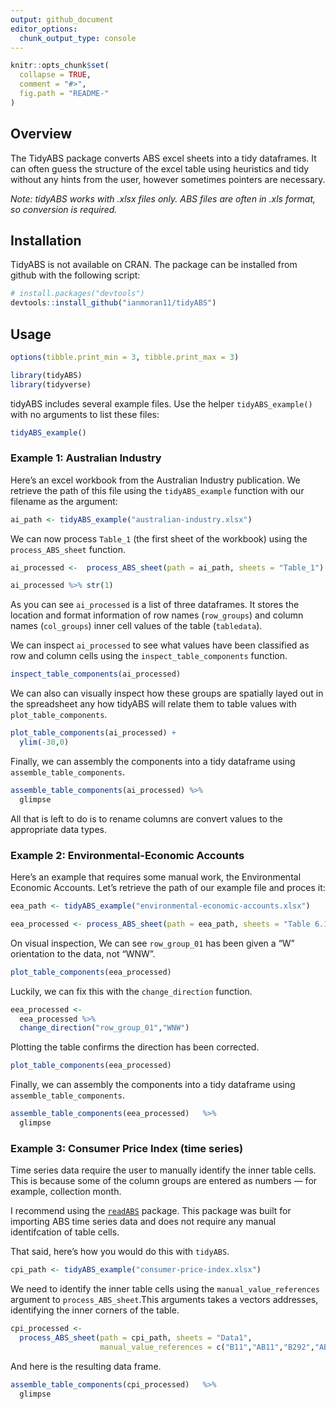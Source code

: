 ```yaml
---
output: github_document
editor_options: 
  chunk_output_type: console
---
```


<!-- README.md is generated from README.Rmd. Please edit that file -->

```r
knitr::opts_chunk$set(
  collapse = TRUE,
  comment = "#>",
  fig.path = "README-"
)
```

## Overview

The TidyABS package converts ABS excel sheets into a tidy dataframes. It can often guess the structure of the excel table using heuristics and tidy without any hints from the user, however sometimes pointers are necessary. 

_Note: tidyABS works with .xlsx files only. ABS files are often in .xls format, so conversion is required._

## Installation

TidyABS is not available on CRAN. The package can be installed from github with the following script:
 
```r
# install.packages("devtools")
devtools::install_github("ianmoran11/tidyABS")
```

## Usage

```r
options(tibble.print_min = 3, tibble.print_max = 3)
```

```r
library(tidyABS)
library(tidyverse)
```

tidyABS includes several example files. Use the helper `tidyABS_example()` with no arguments to list these files:

```r
tidyABS_example()
```

### Example 1: Australian Industry

Here's an excel workbook from the Australian  Industry publication. We retrieve the path of this file  using the `tidyABS_example` function with our filename as the argument:

```r
ai_path <- tidyABS_example("australian-industry.xlsx")
```

We can now process `Table_1` (the first sheet of the workbook) using the `process_ABS_sheet` function.

```r
ai_processed <-  process_ABS_sheet(path = ai_path, sheets = "Table_1") 

ai_processed %>% str(1)
```

As you can see `ai_processed` is a list of three dataframes. It stores the location and format information of row names (`row_groups`) and column names (`col_groups`) inner cell values of the table (`tabledata`).  

We can inspect `ai_processed` to see what values have been classified as row and column cells using the `inspect_table_components` function.


```r
inspect_table_components(ai_processed)
```

We can also  can visually inspect how these groups are spatially layed out in the spreadsheet any how tidyABS will relate them to table values with `plot_table_components`.

```r
plot_table_components(ai_processed) + 
  ylim(-30,0) 
```

Finally, we can assembly the components into a tidy dataframe using `assemble_table_components`.

```r
assemble_table_components(ai_processed) %>% 
  glimpse
```

All that is left to do is to rename columns are convert values to the appropriate data types. 

### Example 2: Environmental-Economic Accounts

Here's an example that requires some manual work, the Environmental Economic Accounts. Let's retrieve the path of our example file and proces it:

```r
eea_path <- tidyABS_example("environmental-economic-accounts.xlsx")

eea_processed <- process_ABS_sheet(path = eea_path, sheets = "Table 6.1")
```

On visual inspection, We can see `row_group_01` has been given a "W" orientation to the data, not "WNW". 

```r
plot_table_components(eea_processed)
```

Luckily, we can fix this with the `change_direction` function. 

```r
eea_processed <- 
  eea_processed %>% 
  change_direction("row_group_01","WNW")
```

Plotting the table confirms the direction has been corrected. 

```r
plot_table_components(eea_processed)
```

Finally, we can assembly the components into a tidy dataframe using `assemble_table_components`.

```r
assemble_table_components(eea_processed)   %>% 
  glimpse
```

### Example 3: Consumer Price Index (time series)

Time series data require the user to manually identify the inner table cells. This is because some of the column groups are entered as numbers --- for example, collection month. 

I recommend using the [`readABS`](https://github.com/MattCowgill/readabs) package. This package was built for importing ABS time series data and does not require any manual identifcation of table cells. 

That said, here's how you would do this with `tidyABS`.

```r
cpi_path <- tidyABS_example("consumer-price-index.xlsx")
```

We need to identify the inner table cells using the `manual_value_references` argument to `process_ABS_sheet`.This arguments takes a vectors addresses, identifying the inner corners of the table. 

```r
cpi_processed <- 
  process_ABS_sheet(path = cpi_path, sheets = "Data1",
                    manual_value_references = c("B11","AB11","B292","AB292"))
```

And here is the resulting data frame. 

```r
assemble_table_components(cpi_processed)   %>% 
  glimpse
```
